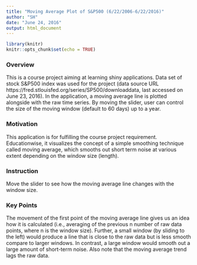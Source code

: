 ---
title: "Moving Average Plot of S&P500 (6/22/2006-6/22/2016)"
author: "SH"
date: "June 24, 2016"
output: html_document
---

```{r setup, include=FALSE}
library(knitr)
knitr::opts_chunk$set(echo = TRUE)
```


### Overview

This is a course project aiming at learning shiny applications. Data set of stock S&P500 index was used for the project (data source URL https://fred.stlouisfed.org/series/SP500/downloaddata, last accessed on June 23, 2016). In the application, a moving average line is plotted alongside with the raw time series. By moving the slider, user can control the size of the moving window (default to 60 days) up to a year. 

### Motivation
This application is for fulfilling the course project requirement. Educationwise, it visualizes the concept of a simple smoothing technique called moving average, which smooths out short term noise at various extent depending on the window size (length).

### Instruction
Move the slider to see how the moving average line changes with the window size.

### Key Points
The movement of the first point of the moving average line gives us an idea how it is calculated (i.e., averaging of the previous n number of raw data points, where n is the window size). Further, a small window (by sliding to the left) would produce a line that is close to the raw data but is less smooth compare to larger windows. In contrast, a large window would smooth out a large amount of short-term noise. Also note that the moving average trend lags the raw data. 

